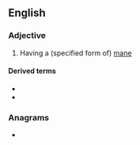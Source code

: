 {{also|måned}}
==English==

===Adjective===
{{en-adj}}

# {{lb|en|chiefly|in combination}} Having a (specified form of) [[mane]]

====Derived terms====
* {{l|en|maned seal}}
* {{l|en|maned sheep}}

===Anagrams===
* {{anagrams|en|Amend|Mande|Medan|ad-men|admen|amend|amend.|deman|named}}
